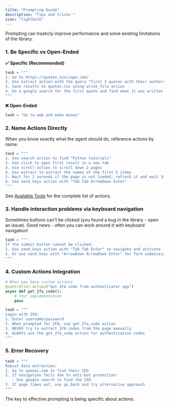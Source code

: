 ---
title: "Prompting Guide"
description: "Tips and tricks "
icon: "lightbulb"
---

Prompting can trasticly improve performance and solve existing limitations of the library.

### 1. Be Specific vs Open-Ended

**✅ Specific (Recommended)**
```python
task = """
1. Go to https://quotes.toscrape.com/
2. Use extract action with the query "first 3 quotes with their authors"
3. Save results to quotes.csv using write_file action
4. Do a google search for the first quote and find when it was written
"""
```

**❌ Open-Ended**
```python
task = "Go to web and make money"
```

### 2. Name Actions Directly

When you know exactly what the agent should do, reference actions by name:

```python
task = """
1. Use search action to find "Python tutorials"
2. Use click to open first result in a new tab
3. Use scroll action to scroll down 2 pages
4. Use extract to extract the names of the first 5 items
5. Wait for 2 seconds if the page is not loaded, refresh it and wait 10 sec
6. Use send_keys action with "Tab Tab ArrowDown Enter"
"""
```

See [Available Tools](/customize/tools/available) for the complete list of actions.


### 3. Handle interaction problems via keyboard navigation

Sometimes buttons can't be clicked (you found a bug in the library - open an issue). 
Good news - often you can work around it with keyboard navigation!

```python
task = """
If the submit button cannot be clicked:
1. Use send_keys action with "Tab Tab Enter" to navigate and activate
2. Or use send_keys with "ArrowDown ArrowDown Enter" for form submission
"""
```




### 4. Custom Actions Integration

```python
# When you have custom actions
@controller.action("Get 2FA code from authenticator app")
async def get_2fa_code():
    # Your implementation
    pass

task = """
Login with 2FA:
1. Enter username/password
2. When prompted for 2FA, use get_2fa_code action
3. NEVER try to extract 2FA codes from the page manually
4. ALWAYS use the get_2fa_code action for authentication codes
"""
```

### 5. Error Recovery

```python
task = """
Robust data extraction:
1. Go to openai.com to find their CEO
2. If navigation fails due to anti-bot protection:
   - Use google search to find the CEO
3. If page times out, use go_back and try alternative approach
"""
```



The key to effective prompting is being specific about actions.
